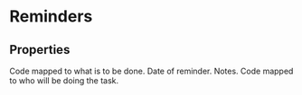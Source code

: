 
# Reminders

## Properties

<Properties>
    <Property name={"act_ActivitySubCode"} type={"integer"}>
        Code mapped to what is to be done.
        <ActivitySubCodeDataTable />
    </Property>
    <Property name={"act_Date"} type={"datetime"}>
        Date of reminder.
    </Property>
    <Property name={"act_Notes"} type={"string"}>
        Notes.
    </Property>
    <Property name={"act_WhoDidIt"} type={"integer"}>
        Code mapped to who will be doing the task.
    </Property>
</Properties>
